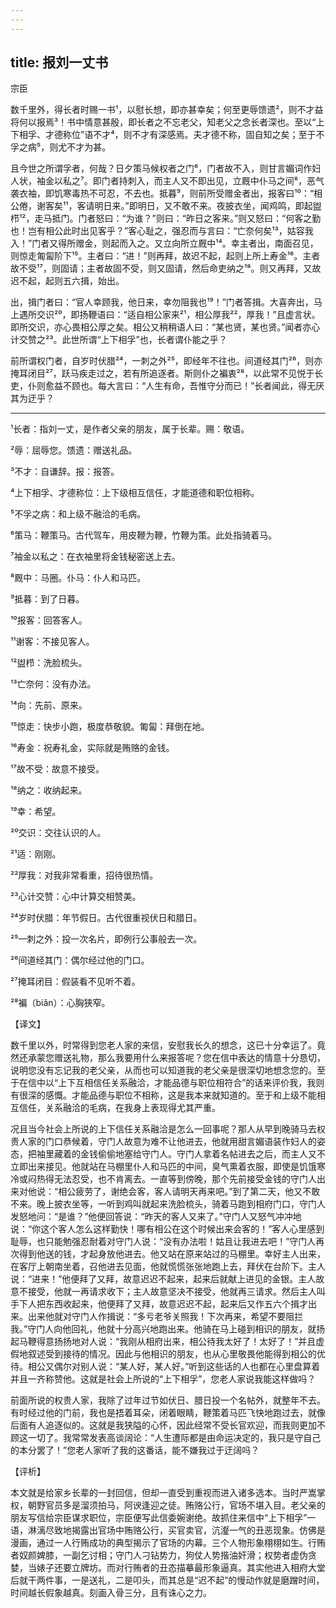 ```yaml
---
---
---
```

title: 报刘一丈书
---




宗臣

数千里外，得长者时赐一书¹，以慰长想，即亦甚幸矣；何至更辱馈遗²，则不才益将何以报焉³！书中情意甚殷，即长者之不忘老父，知老父之念长者深也。至以“上下相孚、才德称位”语不才⁴，则不才有深感焉。夫才德不称，固自知之矣；至于不孚之病⁵，则尤不才为甚。

且今世之所谓孚者，何哉？日夕策马候权者之门⁶，门者故不入，则甘言媚词作妇人状，袖金以私之⁷。即门者持刺入，而主人又不即出见，立厩中仆马之间⁸，恶气袭衣袖，即饥寒毒热不可忍，不去也。抵暮⁹，则前所受赠金者出，报客曰¹⁰：“相公倦，谢客矣¹¹，客请明日来。”即明日，又不敢不来。夜披衣坐，闻鸡鸣，即起盥栉¹²，走马抵门。门者怒曰：“为谁？”则曰：“昨日之客来。”则又怒曰：“何客之勤也！岂有相公此时出见客乎？”客心耻之，强忍而与言曰：“亡奈何矣¹³，姑容我入！”门者又得所赠金，则起而入之。又立向所立厩中¹⁴。幸主者出，南面召见，则惊走匍匐阶下¹⁵。主者曰：“进！”则再拜，故迟不起，起则上所上寿金¹⁶。主者故不受¹⁷，则固请；主者故固不受，则又固请，然后命吏纳之¹⁸。则又再拜，又故迟不起，起则五六揖，始出。

出，揖门者曰：“官人幸顾我，他日来，幸勿阻我也¹⁹！”门者答揖。大喜奔出，马上遇所交识²⁰，即扬鞭语曰：“适自相公家来²¹，相公厚我²²，厚我！”且虚言状。即所交识，亦心畏相公厚之矣。相公又稍稍语人曰：“某也贤，某也贤。”闻者亦心计交赞之²³。此世所谓“上下相孚”也，长者谓仆能之乎？

前所谓权门者，自岁时伏腊²⁴，一刺之外²⁵，即经年不往也。间道经其门²⁶，则亦掩耳闭目²⁷，跃马疾走过之，若有所追逐者。斯则仆之褊衷²⁸，以此常不见悦于长吏，仆则愈益不顾也。每大言曰：“人生有命，吾惟守分而已！”长者闻此，得无厌其为迂乎？



***



¹长者：指刘一丈，是作者父亲的朋友，属于长辈。赐：敬语。

²辱：屈辱您。馈遗：赠送礼品。

³不才：自谦辞。报：报答。

⁴上下相孚、才德称位：上下级相互信任，才能道德和职位相称。

⁵不孚之病：和上级不融洽的毛病。

⁶策马：鞭策马。古代驾车，用皮鞭为鞭，竹鞭为策。此处指骑着马。

⁷袖金以私之：在衣袖里将金钱秘密送上去。

⁸厩中：马圈。仆马：仆人和马匹。

⁹抵暮：到了日暮。

¹⁰报客：回答客人。

¹¹谢客：不接见客人。

¹²盥栉：洗脸梳头。

¹³亡奈何：没有办法。

¹⁴向：先前、原来。

¹⁵惊走：快步小跑，极度恭敬貌。匍匐：拜倒在地。

¹⁶寿金：祝寿礼金，实际就是贿赂的金钱。

¹⁷故不受：故意不接受。

¹⁸纳之：收纳起来。

¹⁹幸：希望。

²⁰交识：交往认识的人。

²¹适：刚刚。

²²厚我：对我非常看重，招待很热情。

²³心计交赞：心中计算交相赞美。

²⁴岁时伏腊：年节假日。古代很重视伏日和腊日。

²⁵一刺之外：投一次名片，即例行公事般去一次。

²⁶间道经其门：偶尔经过他的门口。

²⁷掩耳闭目：假装看不见听不着。

²⁸褊（biǎn）：心胸狭窄。

【译文】

数千里以外，时常得到您老人家的来信，安慰我长久的想念，这已十分幸运了。竟然还承蒙您赠送礼物，那么我要用什么来报答呢？您在信中表达的情意十分恳切，说明您没有忘记我的老父亲，从而也可以知道我的老父亲是很深切地想念您的。至于在信中以“上下互相信任关系融洽，才能品德与职位相符合”的话来评价我，我则有很深的感慨。才能品德与职位不相称，这是我本来就知道的。至于和上级不能相互信任，关系融洽的毛病，在我身上表现得尤其严重。

况且当今社会上所说的上下信任关系融洽是怎么一回事呢？那人从早到晚骑马去权贵人家的门口恭候着，守门人故意为难不让他进去，他就用甜言媚语装作妇人的姿态，把袖里藏着的金钱偷偷地塞给守门人。守门人拿着名帖进去之后，而主人又不立即出来接见。他就站在马棚里仆人和马匹的中间，臭气熏着衣服，即使是饥饿寒冷或闷热得无法忍受，也不肯离去。一直等到傍晚，那个先前接受金钱的守门人出来对他说：“相公疲劳了，谢绝会客，客人请明天再来吧。”到了第二天，他又不敢不来。晚上披衣坐等，一听到鸡叫就起来洗脸梳头，骑着马跑到相府门口，守门人发怒地问：“是谁？”他便回答说：“昨天的客人又来了。”守门人又怒气冲冲地说：“你这个客人怎么这样勤快！哪有相公在这个时候出来会客的！”客人心里感到耻辱，也只能勉强忍耐着对守门人说：“没有办法啦！姑且让我进去吧！”守门人再次得到他送的钱，才起身放他进去。他又站在原来站过的马棚里。幸好主人出来，在客厅上朝南坐着，召他进去见面，他就慌慌张张地跑上去，拜伏在台阶下。主人说：“进来！”他便拜了又拜，故意迟迟不起来，起来后就献上进见的金银。主人故意不接受，他就一再请求收下；主人故意坚决不接受，他就再三请求。然后主人叫手下人把东西收起来，他便拜了又拜，故意迟迟不起，起来后又作五六个揖才出来。出来他就对守门人作揖说：“多亏老爷关照我！下次再来，希望不要阻拦我。”守门人向他回礼，他就十分高兴地跑出来。他骑在马上碰到相识的朋友，就扬起马鞭得意扬扬地对人说：“我刚从相府出来，相公待我太好了！太好了！”并且虚假地叙述受到接待的情况。因此与他相识的朋友，也从心里敬畏他能得到相公的优待。相公又偶尔对别人说：“某人好，某人好。”听到这些话的人也都在心里盘算着并且一齐称赞他。这就是社会上所说的“上下相孚”，您老人家说我能这样做吗？

前面所说的权贵人家，我除了过年过节如伏日、腊日投一个名帖外，就整年不去。有时经过他的门前，我也是捂着耳朵，闭着眼睛，鞭策着马匹飞快地跑过去，就像后面有人追逐似的。这就是我狭隘的心怀，因此经常不受长官欢迎，而我则更加不顾这一切了。我常常发表高谈阔论：“人生遭际都是由命运决定的，我只是守自己的本分罢了！”您老人家听了我的这番话，能不嫌我过于迂阔吗？

【评析】

本文就是给家乡长辈的一封回信，但却一直受到重视而进入诸多选本。当时严嵩掌权，朝野官员多是溜须拍马，阿谀逢迎之徒。贿赂公行，官场不堪入目。老父亲的朋友写信给宗臣谋求职位，宗臣便写此信委婉谢绝。故抓住来信中“上下相孚”一语，淋漓尽致地揭露出官场中贿赂公行，买官卖官，沆瀣一气的丑恶现象。仿佛是漫画，通过一人行贿成功的典型揭示了官场的内幕。三个人物形象栩栩如生。行贿者奴颜婢膝，一副乞讨相；守门人刁钻势力，狗仗人势揩油奸滑；权势者虚伪贪婪，当婊子还要立牌坊。而对行贿者的丑态描摹最形象逼真。其实他进入相府大堂后就干两件事，一是送礼，二是叩头，而其总是“迟不起”的慢动作就是磨蹭时间，时间越长假象越真。刻画入骨三分，且有诛心之力。
